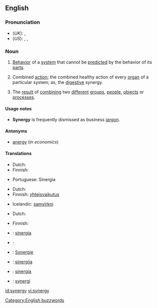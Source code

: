 {{wikipedia}}
==English==

===Pronunciation===
* (''UK''): {{IPA|/ˈsɪnədʒi/}}, {{SAMPA|/"sIn@dZi/}}
* (''US''): {{enPR|sĭnʹər-jē}}, {{IPA|/ˈsɪnɚdʒi/}}, {{SAMPA|/"sIn@`dZi/}}

===Noun===
{{en-noun|synergies}}

# [[behavior|Behavior]] of a [[system]] that cannot be [[predict]]ed by the behavior of its [[part]]s.
# {{context|medicine}} Combined [[action]]; the combined healthy action of every [[organ]] of a particular system; as, the [[digestive]] synergy.
# {{buzzword}} The [[result]] of [[combine|combining]] two [[different]] [[group]]s, [[people]], [[object]]s or [[process]]es.

====Usage notes====
* '''Synergy''' is frequently dismissed as business [[jargon]].

====Antonyms====
* [[anergy]] (''in economics'')

====Translations====
{{trans-top|behavior of a system that cannot be predicted by the behavior of its parts}}
* Dutch: {{t|nl|synergie|f}}
* Finnish: {{t-|fi|synergia}}
{{trans-mid}}
* Portuguese: Sinergia
{{trans-bottom}}

{{trans-top|medicine: combined action}}
* Dutch: {{t|nl|synergie|f}}
* Finnish: [[yhteisvaikutus]]
{{trans-mid}}
* Icelandic: [[samvirkni]] {{f}}
{{trans-bottom}}

{{trans-top|two or more people, objects, or processes which are more productive or valuable when combined than the sum of the value of the individual parts}}
* Dutch: {{t|nl|synergie|f}}
{{trans-mid}}
* Finnish: {{t-|fi|synergia}}
{{trans-bottom}}

{{checktrans-top}}
* {{ttbc|Catalan}}: [[sinergia]] {{f}}
* {{ttbc|French}}: {{t|fr|synergie|f}}
{{trans-mid}}
* {{ttbc|German}}: [[Synergie]]
* {{ttbc|Lithuanian}}: [[sinergija]] {{f}}
* {{ttbc|Spanish}}: [[sinergía]] {{f}}
* {{ttbc|Swedish}}: [[synergi]] {{c}}
{{trans-bottom}}

[[Category:English buzzwords]]

[[id:synergy]]
[[vi:synergy]]